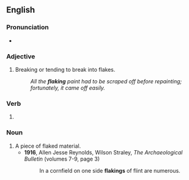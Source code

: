 ==English==

===Pronunciation===
* {{IPA|en|/ˈfleɪkɪŋ/}}

===Adjective===
{{en-adj|-}}

# Breaking or tending to break into flakes.
#: ''All the '''flaking''' paint had to be scraped off before repainting; fortunately, it came off easily.''

===Verb===
{{head|en|verb form}}

# {{present participle of|en|flake|nocat=1}}

===Noun===
{{en-noun}}

# A piece of flaked material.
#* '''1916''', Allen Jesse Reynolds, ‎Wilson Straley, ''The Archaeological Bulletin'' (volumes 7-9, page 3)
#*: In a cornfield on one side '''flakings''' of flint are numerous.